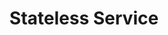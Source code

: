 ---
id: "sd_tf_easy_016"
questionType: "TRUE_FALSE"
title: "Stateless Service"
statement: "A stateless service maintains session information between requests."
difficulty: "EASY"
category: "System Design"
correctAnswer: false
explanation: "Stateless services do not retain session data between requests."
---